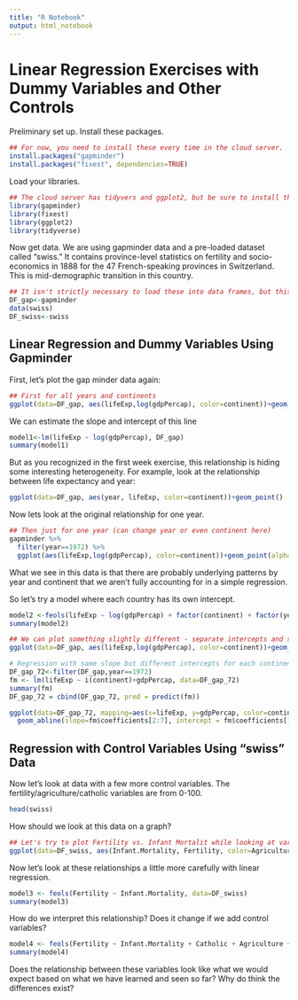 ```yaml
---
title: "R Notebook"
output: html_notebook
---
```


# Linear Regression Exercises with Dummy Variables and Other Controls
Preliminary set up. Install these packages.

```r
## For now, you need to install these every time in the cloud server.  Only once on your own machine.
install.packages("gapminder")
install.packages("fixest", dependencies=TRUE)
```

Load your libraries.

```r
## The cloud server has tidyvers and ggplot2, but be sure to install those on your home machine if you are using that.
library(gapminder)
library(fixest)
library(ggplot2)
library(tidyverse)
```

Now get data. We are using gapminder data and a pre-loaded dataset called "swiss." It contains province-level statistics on fertility and socio-economics in 1888 for the 47 French-speaking provinces in Switzerland. This is mid-demographic transition in this country.

```r
## It isn't strictly necessary to load these into data frames, but this is good practice for working with external data
DF_gap<-gapminder
data(swiss)
DF_swiss<-swiss

```

## Linear Regression and Dummy Variables Using Gapminder


First, let's plot the gap minder data again:

```r
## First for all years and continents
ggplot(data=DF_gap, aes(lifeExp,log(gdpPercap), color=continent))+geom_point(alpha = 0.3,  position = position_jitter())
```

We can estimate the slope and intercept of this line

```r
model1<-lm(lifeExp ~ log(gdpPercap), DF_gap)
summary(model1)
```

But as you recognized in the first week exercise, this relationship is hiding some interesting heterogeneity. For example, look at the relationship between life expectancy and year:

```r
ggplot(data=DF_gap, aes(year, lifeExp, color=continent))+geom_point()
```

Now lets look at the original relationship for one year.

```r
## Then just for one year (can change year or even continent here)
gapminder %>%
  filter(year==1972) %>%
  ggplot(aes(lifeExp,log(gdpPercap), color=continent))+geom_point(alpha = 0.3,  position = position_jitter())

```

What we see in this data is that there are probably underlying patterns by year and continent that we aren't fully accounting for in a simple regression.

So let's try a model where each country has its own intercept.
```r
model2 <-feols(lifeExp ~ log(gdpPercap) + factor(continent) + factor(year), data=DF_gap)
summary(model2)
```


```r
## We can plot something slightly different - separate intercepts and slopes for each continent:
ggplot(data=DF_gap, aes(lifeExp,log(gdpPercap), color=continent))+geom_point(alpha = 0.3,  position = position_jitter())+stat_smooth(method="lm")
```


```r
# Regression with same slope but different intercepts for each continent
DF_gap_72<-filter(DF_gap,year==1972)
fm <- lm(lifeExp ~ i(continent)+gdpPercap, data=DF_gap_72)
summary(fm)
DF_gap_72 = cbind(DF_gap_72, pred = predict(fm))
```

```r
ggplot(data=DF_gap_72, mapping=aes(x=lifeExp, y=gdpPercap, color=continent)) + 
  geom_abline(slope=fm$coefficients[2:7], intercept = fm$coefficients[1])
```

## Regression with Control Variables Using "swiss" Data

Now let's look at data with a few more control variables.  The fertility/agriculture/catholic variables are from 0-100.

```r
head(swiss)
```
How should we look at this data on a graph?

```r
## Let's try to plot Fertility vs. Infant Mortalit while looking at variation in different variables.
ggplot(data=DF_swiss, aes(Infant.Mortality, Fertility, color=Agriculture)) + geom_point()
```
Now let's look at these relationships a little more carefully with linear regression.
```r
model3 <- feols(Fertility ~ Infant.Mortality, data=DF_swiss)
summary(model3)
```

How do we interpret this relationship?  Does it change if we add control variables?

```r
model4 <- feols(Fertility ~ Infant.Mortality + Catholic + Agriculture + Education + Examination, data=DF_swiss)
summary(model4)
```
Does the relationship between these variables look like what we would expect based on what we have learned and seen so far?  Why do think the differences exist?
